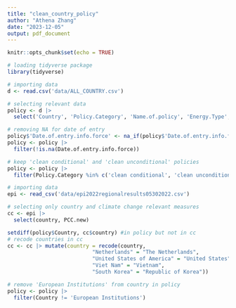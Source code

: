 ```yaml
---
title: "clean_country_policy"
author: "Athena Zhang"
date: "2023-12-05"
output: pdf_document
---
```


```r
knitr::opts_chunk$set(echo = TRUE)
```

```r
# loading tidyverse package
library(tidyverse)
```

```r
# importing data
d <- read.csv('data/ALL_COUNTRY.csv')
```

```r
# selecting relevant data
policy <- d |> 
  select('Country', 'Policy.Category', 'Name.of.policy', 'Energy.Type', 'Date.of.entry.info.force','Value.committed..USD')
```

```r
# removing NA for date of entry
policy$'Date.of.entry.info.force' <- na_if(policy$'Date.of.entry.info.force', "")
policy <- policy |>
  filter(!is.na(Date.of.entry.info.force))
```

```r
# keep 'clean conditional' and 'clean unconditional' policies
policy <- policy |>
  filter(Policy.Category %in% c('clean conditional', 'clean unconditional'))
```

```r
# importing data
epi <- read_csv('data/epi2022regionalresults05302022.csv')
```

```r
# selecting only country and climate change relevant measures
cc <- epi |>
  select(country, PCC.new)
```

```r
setdiff(policy$Country, cc$country) #in policy but not in cc
# recode countries in cc
cc <- cc |> mutate(country = recode(country,
                           "Netherlands" = "The Netherlands",
                           "United States of America" = "United States",
                           "Viet Nam" = "Vietnam",
                           "South Korea" = "Republic of Korea"))
```

```r
# remove 'European Institutions' from country in policy
policy <- policy |>
  filter(Country != 'European Institutions')
```

